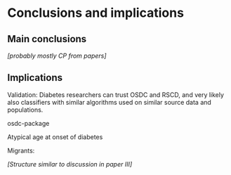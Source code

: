 # Conclusions and implications

## Main conclusions

*\[probably mostly CP from papers\]*

## Implications

Validation: Diabetes researchers can trust OSDC and RSCD, and very likely also classifiers with similar algorithms used on similar source data and populations.

osdc-package

Atypical age at onset of diabetes

Migrants:

*\[Structure similar to discussion in paper III\]*
